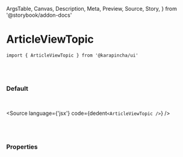   ArgsTable,
  Canvas,
  Description,
  Meta,
  Preview,
  Source,
  Story,
} from '@storybook/addon-docs'


<Meta title='01. Atoms / ArticleViewTopic' component={ArticleViewTopic} />

# ArticleViewTopic

`import { ArticleViewTopic } from '@karapincha/ui'`

<br />
<br />

### Default

<br />

<Story name='Default'>
  <div className='doc-story__preview' style={{ zoom: '100%' }}>
    <div className='flex items-center gap-4'>
      <ArticleViewTopic />
    </div>
  </div>
</Story>

<Source language={'jsx'} code={dedent`<ArticleViewTopic />`} />

<br />
<br />

### Properties

<ArgsTable of={ArticleViewTopic} />
